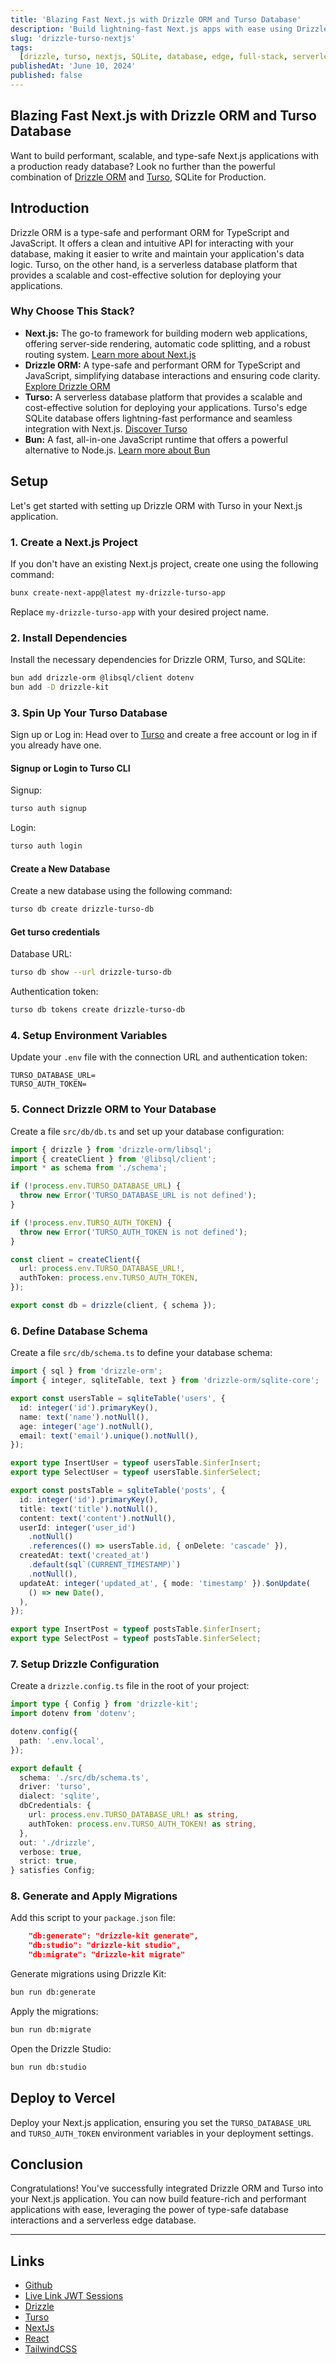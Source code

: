 ```yaml
---
title: 'Blazing Fast Next.js with Drizzle ORM and Turso Database'
description: 'Build lightning-fast Next.js apps with ease using Drizzle ORM and Turso database. This step-by-step guide shows you how to connect, query, and deploy a performant full-stack app.'
slug: 'drizzle-turso-nextjs'
tags:
  [drizzle, turso, nextjs, SQLite, database, edge, full-stack, serverless, bun]
publishedAt: 'June 10, 2024'
published: false
---
```


## Blazing Fast Next.js with Drizzle ORM and Turso Database

Want to build performant, scalable, and type-safe Next.js applications with a production ready database? Look no further than the powerful combination of [Drizzle ORM](https://drizzle.dev/) and [Turso](https://turso.tech/), SQLite for Production.

## Introduction

Drizzle ORM is a type-safe and performant ORM for TypeScript and JavaScript. It offers a clean and intuitive API for interacting with your database, making it easier to write and maintain your application's data logic. Turso, on the other hand, is a serverless database platform that provides a scalable and cost-effective solution for deploying your applications.

### Why Choose This Stack?

- **Next.js:** The go-to framework for building modern web applications, offering server-side rendering, automatic code splitting, and a robust routing system. [Learn more about Next.js](https://nextjs.org/)
- **Drizzle ORM:** A type-safe and performant ORM for TypeScript and JavaScript, simplifying database interactions and ensuring code clarity. [Explore Drizzle ORM](https://orm.drizzle.team/)
- **Turso:** A serverless database platform that provides a scalable and cost-effective solution for deploying your applications. Turso's edge SQLite database offers lightning-fast performance and seamless integration with Next.js. [Discover Turso](https://turso.tech/)
- **Bun:** A fast, all-in-one JavaScript runtime that offers a powerful alternative to Node.js. [Learn more about Bun](https://bun.sh/)

## Setup

Let's get started with setting up Drizzle ORM with Turso in your Next.js application.

### 1. Create a Next.js Project

If you don't have an existing Next.js project, create one using the following command:

```bash
bunx create-next-app@latest my-drizzle-turso-app
```

Replace `my-drizzle-turso-app` with your desired project name.

### 2. Install Dependencies

Install the necessary dependencies for Drizzle ORM, Turso, and SQLite:

```bash
bun add drizzle-orm @libsql/client dotenv
bun add -D drizzle-kit
```

### 3. Spin Up Your Turso Database

Sign up or Log in: Head over to [Turso](https://turso.tech/) and create a free account or log in if you already have one.

#### Signup or Login to Turso CLI

Signup:

```bash
turso auth signup
```

Login:

```bash
turso auth login
```

#### Create a New Database

Create a new database using the following command:

```bash
turso db create drizzle-turso-db
```

#### Get turso credentials

Database URL:

```bash
turso db show --url drizzle-turso-db
```

Authentication token:

```bash
turso db tokens create drizzle-turso-db
```

### 4. Setup Environment Variables

Update your `.env` file with the connection URL and authentication token:

```plaintext
TURSO_DATABASE_URL=
TURSO_AUTH_TOKEN=
```

### 5. Connect Drizzle ORM to Your Database

Create a file `src/db/db.ts` and set up your database configuration:

```typescript
import { drizzle } from 'drizzle-orm/libsql';
import { createClient } from '@libsql/client';
import * as schema from './schema';

if (!process.env.TURSO_DATABASE_URL) {
  throw new Error('TURSO_DATABASE_URL is not defined');
}

if (!process.env.TURSO_AUTH_TOKEN) {
  throw new Error('TURSO_AUTH_TOKEN is not defined');
}

const client = createClient({
  url: process.env.TURSO_DATABASE_URL!,
  authToken: process.env.TURSO_AUTH_TOKEN,
});

export const db = drizzle(client, { schema });
```

### 6. Define Database Schema

Create a file `src/db/schema.ts` to define your database schema:

```typescript
import { sql } from 'drizzle-orm';
import { integer, sqliteTable, text } from 'drizzle-orm/sqlite-core';

export const usersTable = sqliteTable('users', {
  id: integer('id').primaryKey(),
  name: text('name').notNull(),
  age: integer('age').notNull(),
  email: text('email').unique().notNull(),
});

export type InsertUser = typeof usersTable.$inferInsert;
export type SelectUser = typeof usersTable.$inferSelect;

export const postsTable = sqliteTable('posts', {
  id: integer('id').primaryKey(),
  title: text('title').notNull(),
  content: text('content').notNull(),
  userId: integer('user_id')
    .notNull()
    .references(() => usersTable.id, { onDelete: 'cascade' }),
  createdAt: text('created_at')
    .default(sql`(CURRENT_TIMESTAMP)`)
    .notNull(),
  updateAt: integer('updated_at', { mode: 'timestamp' }).$onUpdate(
    () => new Date(),
  ),
});

export type InsertPost = typeof postsTable.$inferInsert;
export type SelectPost = typeof postsTable.$inferSelect;
```

### 7. Setup Drizzle Configuration

Create a `drizzle.config.ts` file in the root of your project:

```typescript
import type { Config } from 'drizzle-kit';
import dotenv from 'dotenv';

dotenv.config({
  path: '.env.local',
});

export default {
  schema: './src/db/schema.ts',
  driver: 'turso',
  dialect: 'sqlite',
  dbCredentials: {
    url: process.env.TURSO_DATABASE_URL! as string,
    authToken: process.env.TURSO_AUTH_TOKEN! as string,
  },
  out: './drizzle',
  verbose: true,
  strict: true,
} satisfies Config;
```

### 8. Generate and Apply Migrations

Add this script to your `package.json` file:

```json
    "db:generate": "drizzle-kit generate",
    "db:studio": "drizzle-kit studio",
    "db:migrate": "drizzle-kit migrate"
```

Generate migrations using Drizzle Kit:

```bash
bun run db:generate
```

Apply the migrations:

```bash
bun run db:migrate
```

Open the Drizzle Studio:

```bash
bun run db:studio
```

## Deploy to Vercel

Deploy your Next.js application, ensuring you set the `TURSO_DATABASE_URL` and `TURSO_AUTH_TOKEN` environment variables in your deployment settings.

## Conclusion

Congratulations! You've successfully integrated Drizzle ORM and Turso into your Next.js application. You can now build feature-rich and performant applications with ease, leveraging the power of type-safe database interactions and a serverless edge database.

---

## Links

- [Github](https://github.com/patelvivekdev/drizzle-turso-nextjs)
- [Live Link JWT Sessions](https://drizzle-turso-nextjs.vercel.app)
- [Drizzle](https://drizzle.team)
- [Turso](https://turso.dev)
- [NextJs](https://nextjs.org)
- [React](https://react.dev)
- [TailwindCSS](https://tailwindcss.com)
